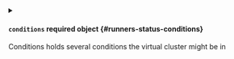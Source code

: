 

<PartialPhase />


<PartialReason />


<PartialMessage />



<details className="config-field" data-expandable="true">
<summary>

#### `conditions` <span className="config-field-required" data-required="false">required</span> <span className="config-field-type">object</span> <span className="config-field-default"></span> <span className="config-field-enum"></span> {#runners-status-conditions}

Conditions holds several conditions the virtual cluster might be in

</summary>

<PartialConditionsreference />


</details>
